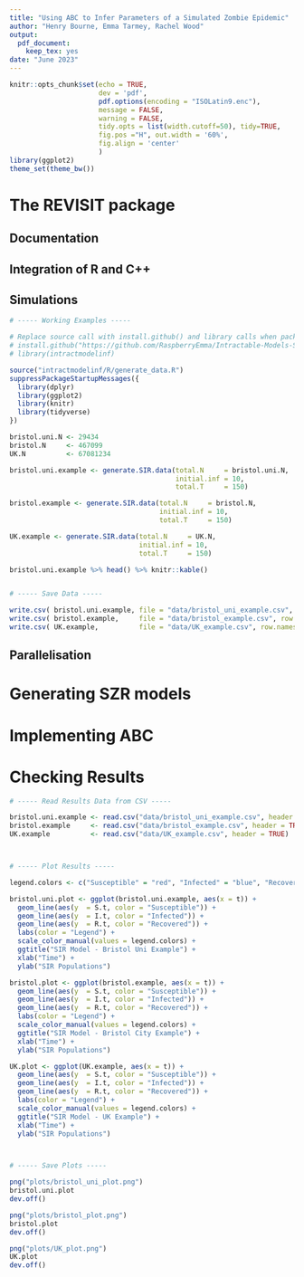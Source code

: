 ```yaml
---
title: "Using ABC to Infer Parameters of a Simulated Zombie Epidemic"
author: "Henry Bourne, Emma Tarmey, Rachel Wood"
output: 
  pdf_document:
    keep_tex: yes
date: "June 2023"
---
```


```r
knitr::opts_chunk$set(echo = TRUE,
                      dev = 'pdf',
                      pdf.options(encoding = "ISOLatin9.enc"),
                      message = FALSE,
                      warning = FALSE,
                      tidy.opts = list(width.cutoff=50), tidy=TRUE,
                      fig.pos ="H", out.width = '60%',
                      fig.align = 'center'
                      )
library(ggplot2)
theme_set(theme_bw())
```

# The REVISIT package 

\textbf{Need to create a package with appropriate folders and documentation - am happy to start on this}

## Documentation

## Integration of R and C++

## Simulations

```r
# ----- Working Examples -----

# Replace source call with install.github() and library calls when package is finished!
# install.github("https://github.com/RaspberryEmma/Intractable-Models-Sim-Study")
# library(intractmodelinf)

source("intractmodelinf/R/generate_data.R")
suppressPackageStartupMessages({
  library(dplyr)
  library(ggplot2)
  library(knitr)
  library(tidyverse)
})

bristol.uni.N <- 29434
bristol.N     <- 467099
UK.N          <- 67081234

bristol.uni.example <- generate.SIR.data(total.N     = bristol.uni.N,
                                         initial.inf = 10,
                                         total.T     = 150)

bristol.example <- generate.SIR.data(total.N     = bristol.N,
                                     initial.inf = 10,
                                     total.T     = 150)

UK.example <- generate.SIR.data(total.N     = UK.N,
                                initial.inf = 10,
                                total.T     = 150)

bristol.uni.example %>% head() %>% knitr::kable()


# ----- Save Data -----

write.csv( bristol.uni.example, file = "data/bristol_uni_example.csv", row.names = FALSE )
write.csv( bristol.example,     file = "data/bristol_example.csv", row.names = FALSE )
write.csv( UK.example,          file = "data/UK_example.csv", row.names = FALSE )

```

## Parallelisation

# Generating SZR models

# Implementing ABC

# Checking Results

```r
# ----- Read Results Data from CSV -----

bristol.uni.example <- read.csv("data/bristol_uni_example.csv", header = TRUE)
bristol.example     <- read.csv("data/bristol_example.csv", header = TRUE)
UK.example          <- read.csv("data/UK_example.csv", header = TRUE)



# ----- Plot Results -----

legend.colors <- c("Susceptible" = "red", "Infected" = "blue", "Recovered" = "green")

bristol.uni.plot <- ggplot(bristol.uni.example, aes(x = t)) +
  geom_line(aes(y  = S.t, color = "Susceptible")) +
  geom_line(aes(y  = I.t, color = "Infected")) +
  geom_line(aes(y  = R.t, color = "Recovered")) +
  labs(color = "Legend") +
  scale_color_manual(values = legend.colors) +
  ggtitle("SIR Model - Bristol Uni Example") +
  xlab("Time") +
  ylab("SIR Populations")

bristol.plot <- ggplot(bristol.example, aes(x = t)) +
  geom_line(aes(y  = S.t, color = "Susceptible")) +
  geom_line(aes(y  = I.t, color = "Infected")) +
  geom_line(aes(y  = R.t, color = "Recovered")) +
  labs(color = "Legend") +
  scale_color_manual(values = legend.colors) +
  ggtitle("SIR Model - Bristol City Example") +
  xlab("Time") +
  ylab("SIR Populations")

UK.plot <- ggplot(UK.example, aes(x = t)) +
  geom_line(aes(y  = S.t, color = "Susceptible")) +
  geom_line(aes(y  = I.t, color = "Infected")) +
  geom_line(aes(y  = R.t, color = "Recovered")) +
  labs(color = "Legend") +
  scale_color_manual(values = legend.colors) +
  ggtitle("SIR Model - UK Example") +
  xlab("Time") +
  ylab("SIR Populations")



# ----- Save Plots -----

png("plots/bristol_uni_plot.png")
bristol.uni.plot
dev.off()

png("plots/bristol_plot.png")
bristol.plot
dev.off()

png("plots/UK_plot.png")
UK.plot
dev.off()

```



